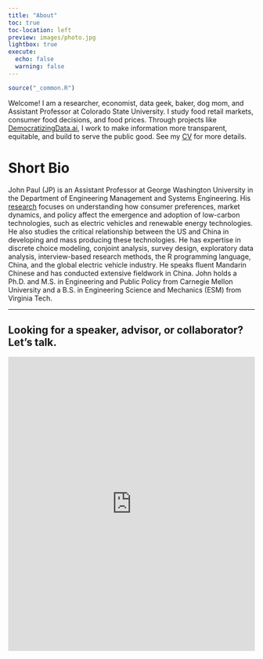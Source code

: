 ```yaml
---
title: "About"
toc: true
toc-location: left
preview: images/photo.jpg
lightbox: true
execute: 
  echo: false
  warning: false
---
```


```r
source("_common.R")
```

Welcome! I am a researcher, economist, data geek, baker, dog mom, and Assistant Professor at Colorado State University. I study food retail markets, consumer food decisions, and food prices. Through projects like [DemocratizingData.ai](https://democratizingdata.ai/), I work to make information more transparent, equitable, and build to serve the public good. See my [CV](cv.qmd) for more details.

# Short Bio

John Paul (JP) is an Assistant Professor at George Washington University in the Department of Engineering Management and Systems Engineering. His [research](research.qmd) focuses on understanding how consumer preferences, market dynamics, and policy affect the emergence and adoption of low-carbon technologies, such as electric vehicles and renewable energy technologies. He also studies the critical relationship between the US and China in developing and mass producing these technologies. He has expertise in discrete choice modeling, conjoint analysis, survey design, exploratory data analysis, interview-based research methods, the R programming language, China, and the global electric vehicle industry. He speaks fluent Mandarin Chinese and has conducted extensive fieldwork in China. John holds a Ph.D. and M.S. in Engineering and Public Policy from Carnegie Mellon University and a B.S. in Engineering Science and Mechanics (ESM) from Virginia Tech.

-----

## Looking for a speaker, advisor, or collaborator? Let’s talk.

<iframe 
  src="https://hz1r899b.forms.app/lets-get-touch"
  width="100%" 
  height="600" 
  frameborder="0" 
  style="border: none;">
</iframe>

<!-- https://forms.app/myforms -->
